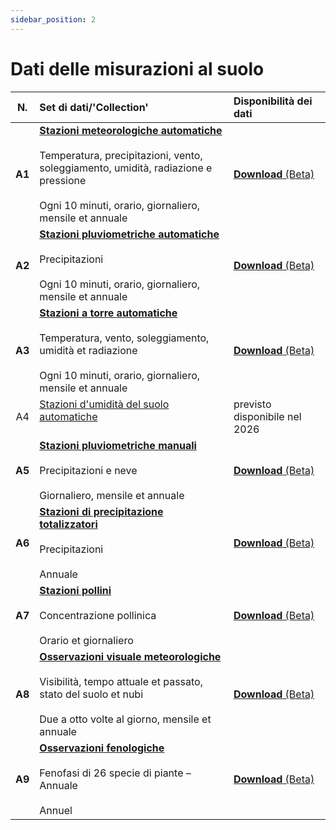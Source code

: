 ```yaml
---
sidebar_position: 2
---
```


# Dati delle misurazioni al suolo

| N.     | Set di dati/'Collection' | Disponibilità dei dati |
|:------:|:---------|:---------|
| **A1** | [**Stazioni meteorologiche automatiche**](/a-data-groundbased/a1-automatic-weather-stations) <br></br> Temperatura, precipitazioni, vento, soleggiamento, umidità, radiazione e pressione <br></br> Ogni 10 minuti, orario, giornaliero, mensile et annuale | [**Download** (Beta)](https://opendatadocs.meteoswiss.ch/a-data-groundbased/a1-automatic-weather-stations#data-download) |
| **A2** | [**Stazioni pluviometriche automatiche**](/a-data-groundbased/a2-automatic-precipitation-stations) <br></br> Precipitazioni <br></br> Ogni 10 minuti, orario, giornaliero, mensile et annuale | [**Download** (Beta)](https://opendatadocs.meteoswiss.ch/a-data-groundbased/a2-automatic-precipitation-stations#data-download) |
| **A3** | [**Stazioni a torre automatiche**](/a-data-groundbased/a3-automatic-tower-stations) <br></br> Temperatura, vento, soleggiamento, umidità et radiazione <br></br> Ogni 10 minuti, orario, giornaliero, mensile et annuale | [**Download** (Beta)](https://opendatadocs.meteoswiss.ch/a-data-groundbased/a3-automatic-tower-stations#data-download) |
| A4     | [Stazioni d'umidità del suolo automatiche](/a-data-groundbased/a4-automatic-soil-stations) <br></br> | previsto disponibile nel 2026 |
| **A5** | [**Stazioni pluviometriche manuali**](/a-data-groundbased/a5-manual-precipitation-stations) <br></br> Precipitazioni e neve <br></br> Giornaliero, mensile et annuale | [**Download** (Beta)](https://opendatadocs.meteoswiss.ch/a-data-groundbased/a5-manual-precipitation-stations#data-download) |
| **A6** | [**Stazioni di precipitazione totalizzatori**](/a-data-groundbased/a6-totaliser-precipitation-stations) <br></br> Precipitazioni <br></br> Annuale | [**Download** (Beta)](https://opendatadocs.meteoswiss.ch/a-data-groundbased/a6-totaliser-precipitation-stations#data-download) |
| **A7** | [**Stazioni pollini**](/a-data-groundbased/a7-pollen-stations) <br></br> Concentrazione pollinica <br></br> Orario et giornaliero | [**Download** (Beta)](https://opendatadocs.meteoswiss.ch/a-data-groundbased/a7-pollen-stations#data-download) |
| **A8** | [**Osservazioni visuale meteorologiche**](/a-data-groundbased/a8-meteorological-visual-observations) <br></br> Visibilità, tempo attuale et passato, stato del suolo et nubi <br></br> Due a otto volte al giorno, mensile et annuale | [**Download** (Beta)](https://opendatadocs.meteoswiss.ch/a-data-groundbased/a8-meteorological-visual-observations#data-download) |
| **A9** | [**Osservazioni fenologiche**](/a-data-groundbased/a9-phenological-observations) <br></br> Fenofasi di 26 specie di piante – Annuale <br></br> Annuel | [**Download** (Beta)](https://opendatadocs.meteoswiss.ch/a-data-groundbased/a9-phenological-observations#data-download) |
